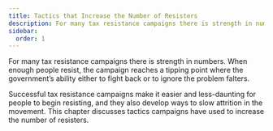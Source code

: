```yaml
---
title: Tactics that Increase the Number of Resisters
description: For many tax resistance campaigns there is strength in numbers.
sidebar:
  order: 1
---
```

For many tax resistance campaigns there is strength in numbers.
When enough people resist, the campaign reaches a tipping point where the government’s ability either to fight back or to ignore the problem falters.

Successful tax resistance campaigns make it easier and less-daunting for people to begin resisting, and they also develop ways to slow attrition in the movement.
This chapter discusses tactics campaigns have used to increase the number of resisters.
